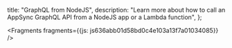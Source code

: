   title: "GraphQL from NodeJS",
  description: "Learn more about how to call an AppSync GraphQL API from a NodeJS app or a Lambda function",
};






<Fragments fragments={{js: js636abb01d58bd0c4e103a13f7a01034085}} />
